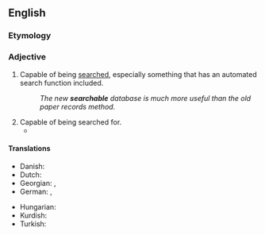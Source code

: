 ==English==

===Etymology===
{{suffix|en|search|able}}

===Adjective===
{{en-adj|-}}

# Capable of being [[search]]ed, especially something that has an automated search function included.
#: ''The new '''searchable''' database is much more useful than the old paper records method.''
# Capable of being searched for.
#* {{quote-journal|1=en|year=2014|author=James Lambert|title=Diachronic stability in Indian English lexis|journal=World Englishes|page=118|text=Other '''searchable''' items were common or at least not infrequent.}}

====Translations====
{{trans-top|capable of being searched}}
* Danish: {{t|da|søgbar}}
* Dutch: {{t+|nl|doorzoekbaar}}
* Georgian: {{t|ka|ძიებადი}}, {{t|ka|მოძიებადი}}
* German: {{t|de|durchsuchbar}}, {{t|de|suchbar}}
{{trans-mid}}
* Hungarian: {{t|hu|kereshető}}
* Kurdish: {{t+|ku|lêgerbar|sc=ku-Arab}}
* Turkish: {{t|tr|aranabilir}}
{{trans-bottom}}